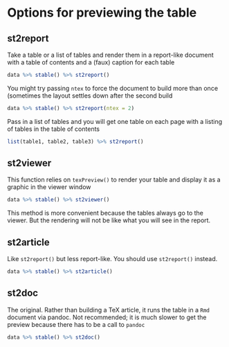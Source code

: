 
# Options for previewing the table

## st2report

Take a table or a list of tables and render them in a report-like document with 
a table of contents and a (faux) caption for each table

```r
data %>% stable() %>% st2report()
```

You might try passing `ntex` to force the document to build more than once
(sometimes the layout settles down after the second build

```r
data %>% stable() %>% st2report(ntex = 2)
```

Pass in a list of tables and you will get one table on each page with a listing
of tables in the table of contents

```r
list(table1, table2, table3) %>% st2report()
```

## st2viewer

This function relies on `texPreview()` to render your table and display it as 
a graphic in the viewer window

```r
data %>% stable() %>% st2viewer()
```

This method is more convenient because the tables always go to the viewer. But 
the rendering will not be like what you will see in the report. 

## st2article

Like `st2report()` but less report-like. You should use `st2report()` instead.

```r
data %>% stable() %>% st2article()
```


## st2doc

The original.  Rather than building a TeX article, it runs the table in a 
`Rmd` document via pandoc.  Not recommended; it is much slower to get the 
preview because there has to be a call to `pandoc`

```r
data %>% stable() %>% st2doc()
```
